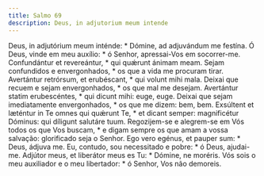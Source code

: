 ```yaml
---
title: Salmo 69
description: Deus, in adjutorium meum intende
---
```


<div class="side-by-side not-content">
  <span>
    Deus, in adjutórium meum inténde: * Dómine, ad adjuvándum me festína.
  </span>
  <span>
    Ó Deus, vinde em meu auxílio: * ó Senhor, apressai-Vos em socorrer-me.
  </span>
  <span>
    Confundántur et revereántur, * qui quǽrunt ánimam meam.
  </span>
  <span>
    Sejam confundidos e envergonhados, * os que a vida me procuram tirar.
  </span>
  <span>
    Avertántur retrórsum, et erubéscant, * qui volunt mihi mala.
  </span>
  <span>
    Deixai que recuem e sejam envergonhados, * os que mal me desejam.
  </span>
  <span>
    Avertántur statim erubescéntes, * qui dicunt mihi: euge, euge.
  </span>
  <span>
    Deixai que sejam imediatamente envergonhados, * os que me dizem: bem, bem.
  </span>
  <span>
    Exsúltent et læténtur in Te omnes qui quǽrunt Te, * et dicant semper:
    magnificétur Dóminus: qui díligunt salutáre tuum.
  </span>
  <span>
    Regozijem-se e alegrem-se em Vós todos os que Vos buscam, * e digam sempre
    os que amam a vossa salvação: glorificado seja o Senhor.
  </span>
  <span>
    Ego vero egénus, et pauper sum: * Deus, ádjuva me.
  </span>
  <span>
    Eu, contudo, sou necessitado e pobre: * ó Deus, ajudai-me.
  </span>
  <span>
    Adjútor meus, et liberátor meus es Tu: * Dómine, ne moréris.
  </span>
  <span>
    Vós sois o meu auxiliador e o meu libertador: * ó Senhor, Vos não demoreis.
  </span>
</div>
